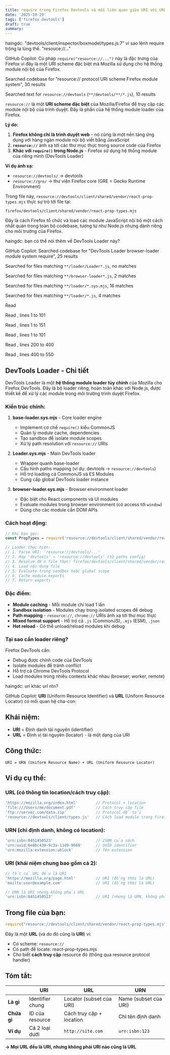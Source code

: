 ```yaml
---
title: require trong Firefox Devtools và mối liên quan giữa URI với URL
date: '2025-10-29'
tags: ['firefox devtools']
draft: true
summary:
---
```


haingdc: "devtools/client/inspector/boxmodel/types.js:7" vì sao lệnh require trông lạ lùng thế. "resouce://..."

GitHub Copilot: Cú pháp `require("resource://...")` này là đặc trưng của Firefox vì đây là một URI scheme đặc biệt mà Mozilla sử dụng cho hệ thống module nội bộ của Firefox. 

Searched codebase for "resource:// protocol URI scheme Firefox module system", 30 results

Searched text for `resource://devtools` (`**/devtools/**/*.js`), 10 results

`resource://` là một **URI scheme đặc biệt** của Mozilla/Firefox để truy cập các module nội bộ của trình duyệt. Đây là phần của hệ thống module loader của Firefox.

**Lý do:**

1. **Firefox không chỉ là trình duyệt web** - nó cũng là một nền tảng ứng dụng với hàng ngàn module nội bộ viết bằng JavaScript
2. **`resource://`** ánh xạ tới các thư mục thực trong source code của Firefox
3. **Khác với `require()` trong Node.js** - Firefox sử dụng hệ thống module của riêng mình (DevTools Loader)

**Ví dụ ánh xạ:**
- `resource://devtools/` → devtools
- `resource://gre/` → thư viện Firefox core (GRE = Gecko Runtime Environment)

Trong file này, `resource://devtools/client/shared/vendor/react-prop-types.mjs` thực sự trỏ tới file tại:
```
firefox/devtools/client/shared/vendor/react-prop-types.mjs
```

Đây là cách Firefox tổ chức và load các module JavaScript nội bộ một cách nhất quán trong toàn bộ codebase, tương tự như Node.js nhưng dành riêng cho môi trường của Firefox.

haingdc: bạn có thể nói thêm về DevTools Loader này?

GitHub Copilot: Searched codebase for "DevTools Loader browser-loader module system require", 25 results

Searched for files matching `**/loader/Loader*.js`, no matches

Searched for files matching `**/browser-loader*.js`, 2 matches

Searched for files matching `**/loader/*.sys.mjs`, 16 matches

Searched for files matching `**/loader/*.js`, 4 matches

Read [](file:///Volumes/ADATA_SSD/coding/temp/source-code-from-some-one/firefox/devtools/shared/loader)

Read [](file:///Volumes/ADATA_SSD/coding/temp/source-code-from-some-one/firefox/devtools/shared/loader/Loader.sys.mjs#1-1), lines 1 to 101

Read [](file:///Volumes/ADATA_SSD/coding/temp/source-code-from-some-one/firefox/devtools/shared/loader/base-loader.sys.mjs#1-1), lines 1 to 151

Read [](file:///Volumes/ADATA_SSD/coding/temp/source-code-from-some-one/firefox/devtools/shared/loader/browser-loader.sys.mjs#1-1), lines 1 to 101

Read [](file:///Volumes/ADATA_SSD/coding/temp/source-code-from-some-one/firefox/devtools/shared/loader/base-loader.sys.mjs#200-200), lines 200 to 400

Read [](file:///Volumes/ADATA_SSD/coding/temp/source-code-from-some-one/firefox/devtools/shared/loader/base-loader.sys.mjs#400-400), lines 400 to 550

## **DevTools Loader - Chi tiết**

DevTools Loader là một **hệ thống module loader tùy chỉnh** của Mozilla cho Firefox DevTools. Đây là bộ loader riêng, hoàn toàn khác với Node.js, được thiết kế để xử lý các module trong môi trường trình duyệt Firefox.

### **Kiến trúc chính:**

1. **base-loader.sys.mjs** - Core loader engine
   - Implement cơ chế `require()` kiểu CommonJS
   - Quản lý module cache, dependencies
   - Tạo sandbox để isolate module scopes
   - Xử lý path resolution với `resource://` URIs

2. **Loader.sys.mjs** - Main DevTools loader
   - Wrapper quanh base-loader
   - Cấu hình paths mapping (ví dụ: devtools → `resource://devtools`)
   - Hỗ trợ loading cả CommonJS và ES Modules
   - Cung cấp global DevTools loader instance

3. **browser-loader.sys.mjs** - Browser environment loader
   - Đặc biệt cho React components và UI modules
   - Evaluate modules trong browser environment (có access tới `window`)
   - Dùng cho các module cần DOM APIs

### **Cách hoạt động:**

```javascript
// Khi bạn gọi:
const PropTypes = require('resource://devtools/client/shared/vendor/react-prop-types.mjs');

// Loader thực hiện:
// 1. Parse URI: 'resource://devtools/...'
// 2. Map 'devtools' → 'resource://devtools' (từ paths config)
// 3. Resolve đến file thực: firefox/devtools/client/shared/vendor/react-prop-types.mjs
// 4. Load nội dung file
// 5. Evaluate trong sandbox hoặc global scope
// 6. Cache module.exports
// 7. Return exports
```

### **Đặc điểm:**

- **Module caching** - Mỗi module chỉ load 1 lần
- **Sandbox isolation** - Modules chạy trong isolated scopes để debug
- **Path mapping** - `resource://`, `chrome://` URIs ánh xạ tới thư mục thực
- **Mixed format support** - Hỗ trợ cả `.js` (CommonJS), `.mjs` (ESM), `.json`
- **Hot reload** - Có thể unload/reload modules khi debug

### **Tại sao cần loader riêng?**

Firefox DevTools cần:
- Debug được chính code của DevTools
- Isolate modules để tránh conflict
- Hỗ trợ cả Chrome DevTools Protocol
- Load modules trong nhiều contexts khác nhau (browser, worker, remote)

haingdc: uri khác url ntn?

GitHub Copilot: **URI** (Uniform Resource Identifier) và **URL** (Uniform Resource Locator) có mối quan hệ cha-con:

## **Khái niệm:**

- **URI** = Định danh tài nguyên (identifier)
- **URL** = Định vị tài nguyên (locator) - là một dạng của URI

## **Công thức:**

```
URI = URN (Uniform Resource Name) + URL (Uniform Resource Locator)
```

## **Ví dụ cụ thể:**

### **URL** (có thông tin location/cách truy cập):
```javascript
'https://mozilla.org/index.html'        // Protocol + location
'file:///Users/me/document.pdf'         // Cách truy cập file
'ftp://server.com/data.zip'             // Protocol để tải
'resource://devtools/client/types.js'   // Cách load module trong Firefox
```

### **URN** (chỉ định danh, không có location):
```javascript
'urn:isbn:0451450523'                   // ISBN của sách
'urn:uuid:6e8bc430-9c3a-11d9-9669'      // UUID identifier
'urn:mozilla:extension:ublock'          // Tên extension
```

### **URI** (khái niệm chung bao gồm cả 2):
```javascript
// Tất cả URL đều là URI
'https://mozilla.org/page.html'         // URI (đồng thời là URL)
'mailto:user@example.com'               // URI (đồng thời là URL)

// URN là URI nhưng không phải URL
'urn:isbn:0451450523'                   // URI (nhưng là URN, không phải URL)
```

## **Trong file của bạn:**

```javascript
require("resource://devtools/client/shared/vendor/react-prop-types.mjs");
```

Đây là một **URL** (và do đó cũng là **URI**) vì:
- Có scheme: `resource://`
- Có path để locate: react-prop-types.mjs
- Cho biết **cách truy cập** resource đó (thông qua resource protocol handler)

## **Tóm tắt:**

| | URI | URL | URN |
|---|---|---|---|
| **Là gì** | Identifier chung | Locator (subset của URI) | Name (subset của URI) |
| **Chứa gì** | ID của resource | Cách truy cập + location | Chỉ tên định danh |
| **Ví dụ** | Cả 2 loại dưới | `http://site.com` | `urn:isbn:123` |

**→ Mọi URL đều là URI, nhưng không phải URI nào cũng là URL**